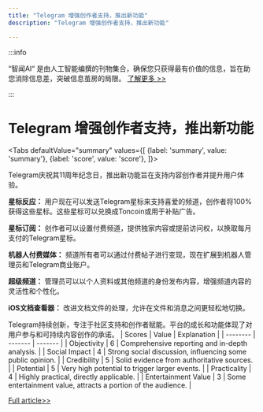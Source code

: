 ```yaml
---
title: "Telegram 增强创作者支持，推出新功能"
description: "Telegram 增强创作者支持，推出新功能"

---
```



:::info

“智闻AI“ 是由人工智能编撰的刊物集合，确保您只获得最有价值的信息，旨在助您消除信息差，突破信息茧房的局限。  [了解更多 >>](/)

:::

# Telegram 增强创作者支持，推出新功能


<Tabs
	defaultValue="summary"
	values={[
	{label: 'summary', value: 'summary'},
	{label: 'score', value: 'score'},
]}>
<TabItem value="summary">


Telegram庆祝其11周年纪念日，推出新功能旨在支持内容创作者并提升用户体验。

**星标反应：** 用户现在可以发送Telegram星标来支持喜爱的频道，创作者将100%获得这些星标。这些星标可以兑换成Toncoin或用于补贴广告。

**星标订阅：** 创作者可以设置付费频道，提供独家内容或提前访问权，以换取每月支付的Telegram星标。

**机器人付费媒体：** 频道所有者可以通过付费帖子进行变现，现在扩展到机器人管理员和Telegram商业账户。

**超级频道：** 管理员可以以个人资料或其他频道的身份发布内容，增强频道内容的灵活性和个性化。

**iOS文档查看器：** 改进文档文件的处理，允许在文件和消息之间更轻松地切换。

Telegram持续创新，专注于社区支持和创作者赋能。平台的成长和功能体现了对用户参与和可持续内容创作的承诺。
</TabItem>
<TabItem value="score">
	| Scores     | Value   | Explanation |
	| -------- | ------- | ------- |
	| Objectivity  | 6    | Comprehensive reporting and in-depth analysis.    |
	| Social Impact | 4     | Strong social discussion, influencing some public opinion.    |
	| Credibility    | 5    | Solid evidence from authoritative sources.    |
	| Potential    | 5    | Very high potential to trigger larger events.    |
	| Practicality    | 4    | Highly practical, directly applicable.    |
	| Entertainment Value    | 3    | Some entertainment value, attracts a portion of the audience.    |
</TabItem>
</Tabs>

[Full article>>](https://telegram.org/blog/superchannels-star-reactions-subscriptions)

